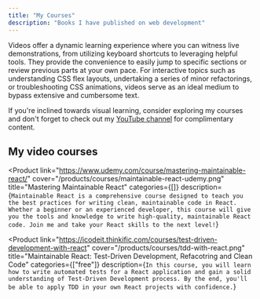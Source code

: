 ```yaml
---
title: "My Courses"
description: "Books I have published on web development"
---
```



Videos offer a dynamic learning experience where you can witness live demonstrations, from utilizing keyboard shortcuts to leveraging helpful tools. They provide the convenience to easily jump to specific sections or review previous parts at your own pace. For interactive topics such as understanding CSS flex layouts, undertaking a series of minor refactorings, or troubleshooting CSS animations, videos serve as an ideal medium to bypass extensive and cumbersome text.

If you're inclined towards visual learning, consider exploring my courses and don't forget to check out my [YouTube channel](https://www.youtube.com/@icodeit.juntao) for complimentary content.

## My video courses

<Product
  link="https://www.udemy.com/course/mastering-maintainable-react/"
  cover="/products/courses/maintainable-react-udemy.png"
  title="Mastering Maintainable React"
  categories={[]}
  description={`Maintainable React is a comprehensive course designed to teach you the best practices for writing clean, maintainable
  code in React. Whether a beginner or an experienced developer, this course will give you the tools and knowledge to
  write high-quality, maintainable React code. Join me and take your React skills to the next level!`}
>

</Product>


<Product
  link="https://icodeit.thinkific.com/courses/test-driven-development-with-react"
  cover="/products/courses/tdd-with-react.png"
  title="Maintainable React: Test-Driven Development, Refacotring and Clean Code"
  categories={["free"]}
  description={`In this course, you will learn how to write automated tests for a React application and gain a solid understanding of
  Test-Driven Development process. By the end, you'll be able to apply TDD in your own React projects with confidence.`}
>

</Product>